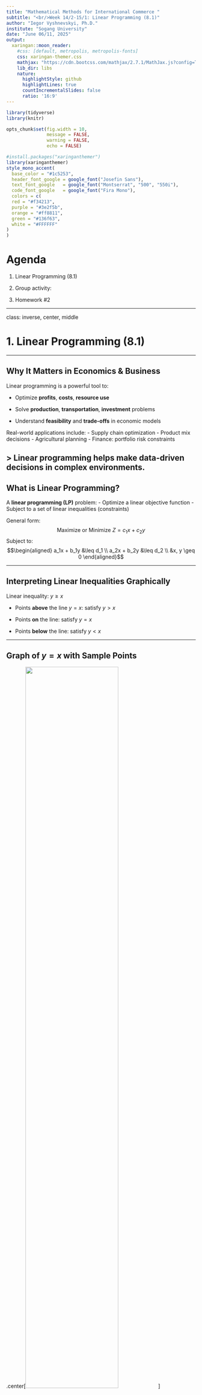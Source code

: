 ```yaml
---
title: "Mathematical Methods for International Commerce "
subtitle: "<br/>Week 14/2-15/1: Linear Programming (8.1)"
author: "Iegor Vyshnevskyi, Ph.D."
institute: "Sogang University"
date: "June 06/11, 2025"
output:
  xaringan::moon_reader:
    #css: [default, metropolis, metropolis-fonts]
    css: xaringan-themer.css
    mathjax: "https://cdn.bootcss.com/mathjax/2.7.1/MathJax.js?config=TeX-MML-AM_HTMLorMML"
    lib_dir: libs
    nature:
      highlightStyle: github
      highlightLines: true
      countIncrementalSlides: false
      ratio: '16:9'
---
```


<style>
@media print{
  body, html, .remark-slides-area, .remark-notes-area {
    height: 100% !important;
    width: 100% !important;
    overflow: visible;
    display: inline-block;
    }
</style>

<style type="text/css">
.remark-slide-content {
    font-size: 34px;
    padding: 1em 4em 1em 4em;
}
</style>

<style type="text/css">
.my-one-page-font {
  font-size: 28px;
}
</style>

</style>

<style type="text/css">
.my-one-page-font-table {
  font-size: 24px;
}
</style>


```r
library(tidyverse)
library(knitr)

opts_chunk$set(fig.width = 10, 
               message = FALSE, 
               warning = FALSE,
               echo = FALSE)
```

```r
#install.packages("xaringanthemer")
library(xaringanthemer)
style_mono_accent(
  base_color = "#1c5253",
  header_font_google = google_font("Josefin Sans"),
  text_font_google   = google_font("Montserrat", "500", "550i"),
  code_font_google   = google_font("Fira Mono"),
  colors = c(
  red = "#f34213",
  purple = "#3e2f5b",
  orange = "#ff8811",
  green = "#136f63",
  white = "#FFFFFF"
)
)
```

# Agenda

1. Linear Programming (8.1)

2. Group activity: 

3. Homework #2

---

class: inverse, center, middle

# 1. Linear Programming (8.1)

---

## Why It Matters in Economics & Business

Linear programming is a powerful tool to:

- Optimize **profits**, **costs**, **resource use**

- Solve **production**, **transportation**, **investment** problems

- Understand **feasibility** and **trade-offs** in economic models

Real-world applications include:
- Supply chain optimization
- Product mix decisions
- Agricultural planning
- Finance: portfolio risk constraints

> Linear programming helps make **data-driven** decisions in complex environments.
---

## What is Linear Programming?

A **linear programming (LP)** problem:
- Optimize a linear objective function
- Subject to a set of linear inequalities (constraints)

General form:
$$\text{Maximize or Minimize } Z = c_1x + c_2y$$
Subject to:
$$\begin{aligned}
a_1x + b_1y &\leq d_1 \\
a_2x + b_2y &\leq d_2 \\
&x, y \geq 0
\end{aligned}$$

---

## Interpreting Linear Inequalities Graphically

Linear inequality: $y \geq x$

- Points **above** the line $y = x$: satisfy $y > x$

- Points **on** the line: satisfy $y = x$

- Points **below** the line: satisfy $y < x$

---

## Graph of $y = x$ with Sample Points

.center[<img src="p1.png" height="70%" width="70%">]

- Point **P** lies above $y = x$
- Point **Q** lies below $y = x$
- Point **R** lies on $y = x$

---

## Graph of $y \geq x$: Shading False Region

We **shade the region not satisfying** the inequality:

.center[<img src="p2.png" height="70%" width="70%">]

This helps highlight the feasible region clearly for optimization.

---

## General Strategy
To sketch any linear inequality:
1. Draw the boundary line $dx + ey = f$

2. Use a test point to determine shading:
   - If inequality holds → region of interest
   - Otherwise → shade opposite side

3. Use **solid line** for $\leq, \geq$, **dashed** for $<, >$

---

## Example: $2x + y < 4$

Step 1: Plot $2x + y = 4$
- When $x = 0$, $y = 4$
- When $y = 0$, $x = 2$

Plot line through $(0,4)$ and $(2,0)$

.center[<img src="p3.png" height="50%" width="50%">]

---

## Step 2: Choose a Test Point

Test point: $(3,2)$
- Evaluate: $2(3) + 2 = 8 \not< 4$
- So: region of interest lies **below** the line
- Use **broken line** for $<$

.center[<img src="p4.png" height="50%" width="50%">]

---

## Feasible Region from Multiple Inequalities

To define a feasible region, plot and intersect:
- $x + 2y \leq 12$
- $-x + y \leq 3$
- $x \geq 0$, $y \geq 0$

---

## Non-Negativity Constraints

.center[<img src="p5.png" height="50%" width="50%">]

Top-right quadrant: restricts us to economically meaningful values of $x$ and $y$.

---

## Constraint $x + 2y \leq 12$

- Line passes through $(0,6)$ and $(12,0)$
- Test point $(0,0)$: inequality holds → shade above

.center[<img src="p6.png" height="50%" width="50%">]

---

## Final Constraint $-x + y \leq 3$

- Line passes through $(0,3)$ and $(5,8)$
- Test point $(0,0)$: holds → shade above

The **feasible region** is the unshaded area satisfying all inequalities.

.center[<img src="p7.png" height="50%" width="50%">]


---

## Summary: Graphical Approach (2 Variables)

**Steps:**
1. Express constraints as **equalities** to sketch lines
2. Identify **feasible region** (satisfying all inequalities)
3. Find **corner points** of feasible region
4. Evaluate **objective function** at each corner
5. Choose max or min value

> **Note:** Only works for 2-variable problems. For higher dimensions: use Simplex Method.

---

## Introducing the Objective Function

We now introduce a linear programming objective:

**Minimize** \( -x + y \)

Subject to:
- \( 3x + 4y \leq 12 \)
- \( x \geq 0 \)
- \( y \geq 0 \)

(a) Sketch the feasible region.
(b) Sketch, on the same diagram, the five lines
$y = x + c$ for \( c = -4, -2, 0, 1, 3 \).
*Hint: Each line $y = x + c$ has slope 1 and passes through $(0, c)$ and $(-c, 0)$.*
(c) Use your answers to part (b) to solve the given linear programming problem.

---

This corresponds to **lines of constant objective**:
\[ -2x + y = c \Rightarrow y = 2x + c \]

These lines are **parallel**, slope = 2, and shift with \( c \)

---

## Sweep Method with Objective Lines

As \( c \) decreases, lines move across feasible region.

We are looking for the smallest \( c \) such that the line still touches the feasible region.

That line will be tangent at the **optimal solution**.

![Sweeping lines for different c](p8.png)

Minimum occurs at point \( (12, 0) \)
- Check: \( -2(12) + 0 = -24 \)

Hence, the **minimum** value is **\( -24 \)** at \( (12, 0) \)

---

## Objective Values at the Corners

We evaluate the objective \( -2x + y \) at corners of feasible region:

![Corner Evaluations](p9.png)

Minimum = **−24** at \( (12, 0) \), Maximum = **3** at \( (0, 3) \)

---



---

## Example: Maximize Profit

A firm produces two goods: $x$ and $y$

**Objective**: Maximize $Z = 5x + 3y$

**Subject to:**
$$\begin{aligned}
x + y &\leq 4 \\
2x + y &\leq 6 \\
x, y &\geq 0
\end{aligned}$$

---

## Step 1: Plot Constraints

```r
library(ggplot2)
library(dplyr)

# Create data frame for plotting
x <- seq(0, 6, length.out = 100)
df <- data.frame(
  x = x,
  y1 = 4 - x,
  y2 = 6 - 2*x
)

# Define colors for constraint lines
constraint_color_1 <- "#1f77b4" # Blue
constraint_color_2 <- "#d62728" # Red

ggplot(df, aes(x = x)) +
  geom_line(aes(y = y1), color = constraint_color_1) +
  geom_line(aes(y = y2), color = constraint_color_2) +
  annotate("text", x = 2, y = 2.5, label = "x + y <= 4", color = constraint_color_1) +
  annotate("text", x = 1, y = 5, label = "2x + y <= 6", color = constraint_color_2) +
  coord_cartesian(xlim = c(0, 6), ylim = c(0, 6)) +
  labs(title = "Constraint Lines", x = "x", y = "y") +
  theme_minimal()
```

---

## Step 2–4: Feasible Region and Objective Evaluation

Feasible points: Intersections and axis cuts:

- (0, 0)
- (0, 4)
- (2, 2)
- (3, 0)

Evaluate $Z = 5x + 3y$ at each:

| Point     | Z       |
|-----------|---------|
| (0,0)     | 0       |
| (0,4)     | 12      |
| (2,2)     | 16      |  ⬅️ Max
| (3,0)     | 15      |

---

## Interpretation in Business Context

This tells the firm:
- To **maximize profits**, it should produce 2 units of $x$ and 2 units of $y$
- Constrained by available **resources**

This helps with:
- **Resource allocation**
- **Product mix decisions**

---

## Special Cases

### 1. **No Solution** (Infeasible)
- When constraints **conflict**

### 2. **Infinite Solutions**
- Objective function is **parallel** to a constraint edge

### 3. **Unbounded Solution**
- No upper limit; occurs when constraints don't bound the feasible region

Add visual plots to illustrate each.

---

## Practice Problem (Group)

A bakery makes bread $x$ and muffins $y$.

Profit: $Z = 3x + 4y$

Subject to:
$$\begin{aligned}
x + 2y &\leq 8 \\
5x + 3y &\leq 15 \\
x, y &\geq 0
\end{aligned}$$

**Tasks**:
- Graph the constraints
- Identify feasible region
- Compute profit at each corner point
- Find optimal solution

---

# Summary

- Linear programming optimizes linear functions under constraints

- Graphical method works for 2-variable problems

- Corner points of feasible region yield optimal solutions

- Special cases include infeasibility, infinite solutions, and unbounded solutions

---



---
class: inverse, center, middle

# 2. Group activity: Solving matrixes
---

---
class: inverse, center, middle

# 3. Home work #2

---

class: my-one-page-font-table

## Homework #2

- **Due Date:** June 13, 2025, before the start of class.
- **Submission Format:** Submit your solutions as a single PDF file via the Cyber Campus.
- **Instructions:** 
  - Clearly show all steps and calculations.
  - Include explanations for your answers where applicable.
  - Ensure your submission is neat and well-organized.
  - Bring any questions to the office hours or email me.

- Work on your Home Assignment #2 (Jacques, 10th edition, Chapters 5-9):
  - Chapter 5.1: Exercise 5.1, Problem 5 (p. 411)
  - Chapter 5.2: Exercise 5.2, Problem 7 (p. 427)
  - Chapter 5.3: Exercise 5.3, Practice Problem inside the chapter (p. 432 only)
  - Chapter 5.4: Exercise 5.4, Problem 5 (p. 457)
  - Chapter 5.5: Exercise 5.5, Problems 6 and 7  (p. 467)
  - Chapter 5.6: Exercise 5.6, Problem 4 (p. 479)
  - Chapter 6.1: Exercise 6.1, Problem 3 (p. 506)
  - Chapter 6.2: Exercise 6.2, Problem 6 (p. 521)
  - Chapter 7.1: Exercise 7.1, Problem 5 (p. 553)
  - Chapter 7.2: Exercise 7.2, Problem 6 (p. 572)
  - Chapter 7.3: Exercise 7.3, Problem 5 (p. 584)
  - Chapter 8.1: Exercise 8.1, Problem 6 (p. 615)
  - Chapter 8.2: Exercise 8.2, Problem 3 (p. 626)
  - Chapter 9.1: Exercise 9.1, Problem 4 (p. 655)
  - Chapter 9.2: Exercise 9.2, Problem 3 (p. 670)

Good luck!


---

class: inverse, center, middle

# Any QUESTIONS?

## Thank you for your attention!

---

## Next Classes

- (June 6: Recorded lecture) Linear Programming (8.1)  


???
1. To print pdf slides
https://stackoverflow.com/questions/54968311/xaringan-export-slides-to-pdf-while-preserving-formatting

pagedown::chrome_print("W1_ME.html") # but not all pictures are visible

2. Option: https://stackoverflow.com/questions/54968311/xaringan-export-slides-to-pdf-while-preserving-formatting

install.packages("remotes")
remotes::install_github("jhelvy/xaringanBuilder")
remotes::install_github("jhelvy/renderthis@v0.0.9")

library(xaringanBuilder)
build_pdf("DVC.html")

3. Option
writeBin(as.raw(c()), "favicon.ico") # create an empty favicon.ico file
install.packages("renderthis")
remotes::install_github('rstudio/chromote')
library(renderthis)

renderthis::to_pdf("W14_2_ME.html")

getwd()
setwd("C:/Users/Iegor/OneDrive - kdis.ac.kr/Documents/GitHub/Sogang/2025/Spring/Mathematical Economics/Week 14_2")
